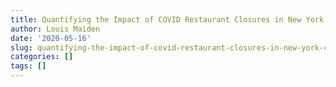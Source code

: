 ```yaml
---
title: Quantifying the Impact of COVID Restaurant Closures in New York City
author: Louis Maiden
date: '2020-05-16'
slug: quantifying-the-impact-of-covid-restaurant-closures-in-new-york-city
categories: []
tags: []
---
```

